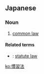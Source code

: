 ==Japanese==
{{ja-kanjitab|かん|しゅう|ほう|yomi=o}}

===Noun===
{{ja-noun|かんしゅうほう}}

# {{lb|ja|legal|sort=かんしゅうほう}} [[common law]]

====Related terms====
* {{ja-r|成文法|せいぶんほう}}: [[statute law]]

[[ko:慣習法]]